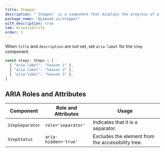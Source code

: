 ```yaml
---
title: Stepper
description: "`Stepper` is a component that displays the progress of a multi-step process."
package_name: "@yamada-ui/stepper"
with_description: true
tab: Accessibility
order: 3
---
```


When `title` and `description` are not set, set `aria-label` for the `Step` component.

```ts
const steps: Steps = [
  { "aria-label": "Season 1" },
  { "aria-label": "Season 2" },
  { "aria-label": "Season 3" },
]
```

## ARIA Roles and Attributes

| Component       | Role and Attributes  | Usage                                             |
| --------------- | -------------------- | ------------------------------------------------- |
| `StepSeparator` | `role='separator'`   | Indicates that it is a separator.                 |
| `StepStatus`    | `aria-hidden='true'` | Excludes the element from the accessibility tree. |
